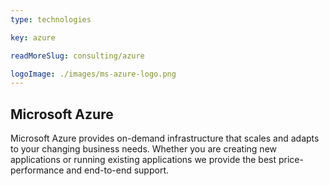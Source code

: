---
type: technologies

key: azure

readMoreSlug: consulting/azure

logoImage: ./images/ms-azure-logo.png
---

## Microsoft Azure
Microsoft Azure provides on-demand infrastructure that scales and adapts to your changing business needs. Whether you are creating new applications or running existing applications we provide the best price-performance and end-to-end support.
